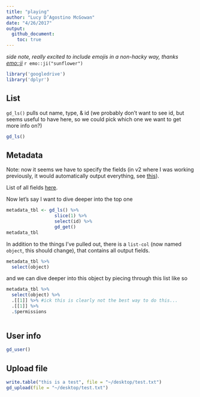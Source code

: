 ```yaml
---
title: "playing"
author: "Lucy D’Agostino McGowan"
date: "4/26/2017"
output: 
  github_document:
    toc: true
---
```


*side note, really excited to include emojis in a non-hacky way, thanks [emo::ji](http://github.com/hadley/emo)* `r emo::ji("sunflower")`

```r
library('googledrive')
library('dplyr')
```

## List

`gd_ls()` pulls out name, type, & id 
(we probably don't want to see id, but seems useful to have here, so we could pick which one we want to get more info on?)
```r
gd_ls()
```

## Metadata

Note: now it seems we have to specify the fields (in v2 where I was working previously, it would automatically output everything, see [this](https://developers.google.com/drive/v3/web/migration)).

List of all fields [here](https://developers.google.com/drive/v3/web/migration).

Now let's say I want to dive deeper into the top one

```r
metadata_tbl <- gd_ls() %>%
                  slice(1) %>%
                  select(id) %>%
                  gd_get()
metadata_tbl
```

In addition to the things I've pulled out, there is a `list-col` (now named `object`, this should change), that contains all output fields.

```r
metadata_tbl %>%
  select(object)
```

and we can dive deeper into this object by piecing through this list like so

```r
metadata_tbl %>%
  select(object) %>%
  .[[1]] %>% #ick this is clearly not the best way to do this...
  .[[1]] %>%
  .$permissions
  
```

## User info

```r
gd_user()
```

## Upload file

```r
write.table("this is a test", file = "~/desktop/test.txt")
gd_upload(file = "~/desktop/test.txt")
```

